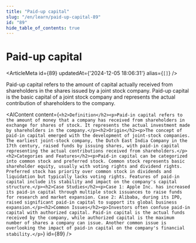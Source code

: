```yaml
---
title: "Paid-up capital"
slug: "/en/learn/paid-up-capital-89"
id: "89"
hide_table_of_contents: true
---
```



# Paid-up capital

<ArticleMeta id={89} updatedAt={'2024-12-05 18:06:31'} alias={`[]`} />
<div className='border-solid border-b border-t-0 my-4 border-[var(--ifm-color-gray-300)]' />

Paid-up capital refers to the amount of capital actually received from shareholders in the shares issued by a joint stock company. Paid-up capital is the basic capital of a joint stock company and represents the actual contribution of shareholders to the company.

<AIContent content={`<h2>Definition</h2><p>Paid-in capital refers to the amount of money that a company has received from shareholders in exchange for shares of stock. It represents the actual investment made by shareholders in the company.</p><h2>Origin</h2><p>The concept of paid-in capital emerged with the development of joint-stock companies. The earliest joint-stock company, the Dutch East India Company in the 17th century, raised funds by issuing shares, with paid-in capital representing the actual contributions received from shareholders.</p><h2>Categories and Features</h2><p>Paid-in capital can be categorized into common stock and preferred stock. Common stock represents basic shareholder equity, usually with voting rights and dividend rights. Preferred stock has priority over common stock in dividends and liquidation but typically lacks voting rights. Features of paid-in capital include its stability and impact on the company's capital structure.</p><h2>Case Studies</h2><p>Case 1: Apple Inc. has increased its paid-in capital through multiple stock issuances to raise funds for research and market expansion. Case 2: Alibaba, during its IPO, raised significant paid-in capital to support its global business expansion.</p><h2>Common Issues</h2><p>Investors often confuse paid-in capital with authorized capital. Paid-in capital is the actual funds received by the company, while authorized capital is the maximum number of shares a company can issue. Another common issue is overlooking the impact of paid-in capital on the company's financial stability.</p>`} id={89} />
